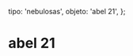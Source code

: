 
  tipo: 'nebulosas',
  objeto: 'abel 21',
};

# abel 21

<Imagen
  src="registro/abel-21_20121000_1_user_556_medusa_pa.jpg"
  fecha="20121000"
/>